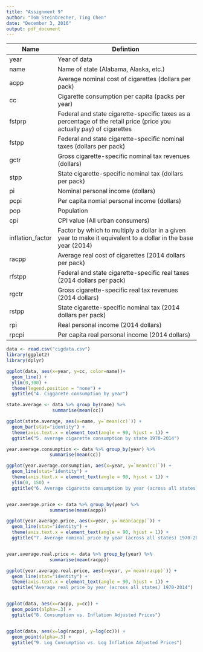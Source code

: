 ```yaml
---
title: "Assignment 9"
author: "Tom Steinbrecher, Ting Chen"
date: "December 3, 2016"
output: pdf_document
---
```


|Name |Defintion|
|---------------|--------------------------------------------------------------|
|year |Year of data|
|name |Name of state (Alabama, Alaska, etc.)|
|acpp |Average nominal cost of cigarettes (dollars per pack)|
|cc |Cigarette consumption per capita (packs per year)|
|fstprp |Federal and state cigarette-specific taxes as a percentage of the retail price (price you actually pay) of cigarettes|
|fstpp| Federal and state cigarette-specific nominal taxes (dollars per pack)|
|gctr| Gross cigarette-specific nominal tax revenues (dollars)|
|stpp |State cigarette-specific nominal tax (dollars per pack)|
|pi |Nominal personal income (dollars)|
|pcpi| Per capita nomial personal income (dollars)|
|pop |Population|
|cpi |CPI value (All urban consumers)|
|inflation_factor| Factor by which to multiply a dollar in a given year to make it equivalent to a dollar in the base year (2014)|
|racpp| Average real cost of cigarettes (2014 dollars per pack)|
|rfstpp |Federal and state cigarette-specific real taxes (2014 dollars per pack)|
|rgctr |Gross cigarette-specific real tax revenues (2014 dollars)|
|rstpp| State cigarette-specific nominal tax (2014 dollars per pack)|
|rpi |Real personal income (2014 dollars)|
|rpcpi| Per capita real personal income (2014 dollars)|

```r
data <- read.csv("cigdata.csv")
library(ggplot2)
library(dplyr)

ggplot(data, aes(x=year, y=cc, color=name))+
  geom_line() +
  ylim(0,300) +
  theme(legend.position = "none") +
  ggtitle("4. Ciggarete consumption by year")

state.average <- data %>% group_by(name) %>%
                 summarise(mean(cc))

ggplot(state.average, aes(x=name, y=`mean(cc)`)) +
  geom_bar(stat="identity") +
  theme(axis.text.x = element_text(angle = 90, hjust = 1)) +
  ggtitle("5. average cigarette consumption by state 1970-2014")

year.average.consumption <- data %>% group_by(year) %>%
                summarise(mean(cc))

ggplot(year.average.consumption, aes(x=year, y=`mean(cc)`)) +
  geom_line(stat="identity") +
  theme(axis.text.x = element_text(angle = 90, hjust = 1)) +
  ylim(0, 150) +
  ggtitle("6. Average cigarette consumption by year (across all states) 1970-2014")


year.average.price <- data %>% group_by(year) %>%
                summarise(mean(acpp))

ggplot(year.average.price, aes(x=year, y=`mean(acpp)`)) +
  geom_line(stat="identity") +
  theme(axis.text.x = element_text(angle = 90, hjust = 1)) +
  ggtitle("7. Average nominal price by year (across all states) 1970-2014")


year.average.real.price <- data %>% group_by(year) %>%
                summarise(mean(racpp))

ggplot(year.average.real.price, aes(x=year, y=`mean(racpp)`)) +
  geom_line(stat="identity") +
  theme(axis.text.x = element_text(angle = 90, hjust = 1)) +
  ggtitle("Average real price by year (across all states) 1970-2014")


ggplot(data, aes(x=racpp, y=cc)) +
  geom_point(alpha=.3) +
  ggtitle("8. Consumption vs. Inflation Adjusted Prices")


ggplot(data, aes(x=log(racpp), y=log(cc))) +
  geom_point(alpha=.3) +
  ggtitle("9. Log Consumption vs. Log Inflation Adjusted Prices")

```

